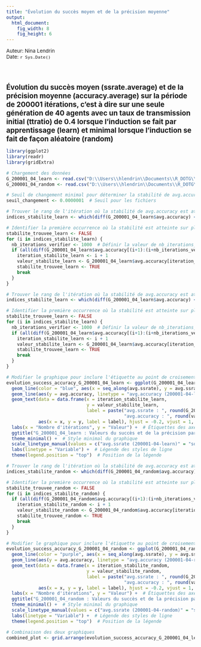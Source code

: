 ```yaml
---
title: "Évolution du succès moyen et de la précision moyenne"
output:
  html_document:
    fig_width: 8
    fig_height: 6
---
```


<span style='font-size:10pt;'>Auteur: Nina Lendrin</span> <br>
<span style='font-size:10pt;'>Date: `r Sys.Date()`</span>

<br><br>

<span style='font-size:14pt; font-weight:bold;'>Évolution du succès moyen (ssrate.average) et de la précision moyenne (accuracy.average) sur la période de 200001 itérations, c'est à dire sur une seule génération de 40 agents avec un taux de transmission initial (ttratio) de 0.4  lorsque l'induction se fait par apprentissage (learn) et minimal lorsque l'induction se fait de façon aléatoire (random) </span>


```r
library(ggplot2)
library(readr)
library(gridExtra)

# Chargement des données
G_200001_04_learn <- read.csv("D:\\Users\\hlendrin\\Documents\\R_DOTG\\200001-0.4-learn\\average.csv", header = TRUE, sep = " ")
G_200001_04_random <- read.csv("D:\\Users\\hlendrin\\Documents\\R_DOTG\\200001-0.4-random\\average.csv", header = TRUE, sep = " ")

# Seuil de changement minimal pour déterminer la stabilité de avg.accuracy
seuil_changement <- 0.0000001  # Seuil pour les fichiers

# Trouver le rang de l'itération où la stabilité de avg.accuracy est atteinte pour G_200001_04_learn
indices_stabilite_learn <- which(diff(G_200001_04_learn$avg.accuracy) <= seuil_changement)

# Identifier la première occurrence où la stabilité est atteinte sur plusieurs itérations pour G_200001_04_learn
stabilite_trouvee_learn <- FALSE
for (i in indices_stabilite_learn) {
  nb_iterations_verifier <- 1000  # Définir la valeur de nb_iterations_verifier ici
  if (all(diff(G_200001_04_learn$avg.accuracy[(i+1):(i+nb_iterations_verifier)]) <= seuil_changement)) {
    iteration_stabilite_learn <- i + 1
    valeur_stabilite_learn <- G_200001_04_learn$avg.accuracy[iteration_stabilite_learn]
    stabilite_trouvee_learn <- TRUE
    break
  }
}

# Trouver le rang de l'itération où la stabilité de avg.accuracy est atteinte pour G_200001_04_learn
indices_stabilite_learn <- which(diff(G_200001_04_learn$avg.accuracy) <= seuil_changement)

# Identifier la première occurrence où la stabilité est atteinte sur plusieurs itérations pour G_200001_04_learn
stabilite_trouvee_learn <- FALSE
for (i in indices_stabilite_learn) {
  nb_iterations_verifier <- 1000  # Définir la valeur de nb_iterations_verifier ici
  if (all(diff(G_200001_04_learn$avg.accuracy[(i+1):(i+nb_iterations_verifier)]) <= seuil_changement)) {
    iteration_stabilite_learn <- i + 1
    valeur_stabilite_learn <- G_200001_04_learn$avg.accuracy[iteration_stabilite_learn]
    stabilite_trouvee_learn <- TRUE
    break
  }
}

# Modifier le graphique pour inclure l'étiquette au point de croisement des courbes pour G_200001_04_learn
evolution_success_accuracy_G_200001_04_learn <- ggplot(G_200001_04_learn, aes(x = seq_along(avg.ssrate), y = avg.ssrate)) +
  geom_line(color = "blue", aes(x = seq_along(avg.ssrate), y = avg.ssrate, linetype = "avg.ssrate (200001-04-learn)")) +  # Courbe pour avg.ssrate
  geom_line(aes(y = avg.accuracy, linetype = "avg.accuracy (200001-04-learn)"), color = "red") +  # Courbe pour avg.accuracy
  geom_text(data = data.frame(x = iteration_stabilite_learn,
                              y = valeur_stabilite_learn,
                              label = paste("avg.ssrate : ", round(G_200001_04_learn$avg.ssrate[iteration_stabilite_learn], 4), "(", iteration_stabilite_learn, ")\n",
                                            "avg.accuracy : ", round(valeur_stabilite_learn, 4), "(", iteration_stabilite_learn, ")")),
            aes(x = x, y = y, label = label), hjust = -0.2, vjust = 1, color = "black") +  # Ajout du texte pour le point de croisement
  labs(x = "Nombre d'itérations", y = "Valeur") +  # Étiquettes des axes
  ggtitle("G_200001_04_learn : Valeurs du succès et de la précision par itération") +  # Titre du graphique
  theme_minimal() +  # Style minimal du graphique
  scale_linetype_manual(values = c("avg.ssrate (200001-04-learn)" = "solid", "avg.accuracy (200001-04-learn)" = "solid")) +  # Style des lignes
  labs(linetype = "Variable") +  # Légende des styles de ligne
  theme(legend.position = "top")  # Position de la légende

# Trouver le rang de l'itération où la stabilité de avg.accuracy est atteinte pour G_200001_04_random
indices_stabilite_random <- which(diff(G_200001_04_random$avg.accuracy) <= seuil_changement)

# Identifier la première occurrence où la stabilité est atteinte sur plusieurs itérations pour G_200001_04_random
stabilite_trouvee_random <- FALSE
for (i in indices_stabilite_random) {
  if (all(diff(G_200001_04_random$avg.accuracy[(i+1):(i+nb_iterations_verifier)]) <= seuil_changement)) {
    iteration_stabilite_random <- i + 1
    valeur_stabilite_random <- G_200001_04_random$avg.accuracy[iteration_stabilite_random]
    stabilite_trouvee_random <- TRUE
    break
  }
}

# Modifier le graphique pour inclure l'étiquette au point de croisement des courbes pour G_200001_04_random
evolution_success_accuracy_G_200001_04_random <- ggplot(G_200001_04_random, aes(x = seq_along(avg.ssrate), y = avg.ssrate)) +
  geom_line(color = "purple", aes(x = seq_along(avg.ssrate), y = avg.ssrate, linetype = "avg.ssrate (200001-04-random)")) +  # Courbe pour avg.ssrate
  geom_line(aes(y = avg.accuracy, linetype = "avg.accuracy (200001-04-random)"), color = "orange") +  # Courbe pour avg.accuracy
  geom_text(data = data.frame(x = iteration_stabilite_random,
                              y = valeur_stabilite_random,
                              label = paste("avg.ssrate : ", round(G_200001_04_random$avg.ssrate[iteration_stabilite_random], 4), "(", iteration_stabilite_random, ")\n",
                                            "avg.accuracy : ", round(valeur_stabilite_random, 4), "(", iteration_stabilite_random, ")")),
            aes(x = x, y = y, label = label), hjust = -0.2, vjust = 1, color = "black") +  # Ajout du texte pour le point de croisement
  labs(x = "Nombre d'itérations", y = "Valeur") +  # Étiquettes des axes
  ggtitle("G_200001_04_random : Valeurs du succès et de la précision par itération") +  # Titre du graphique
  theme_minimal() +  # Style minimal du graphique
  scale_linetype_manual(values = c("avg.ssrate (200001-04-random)" = "solid", "avg.accuracy (200001-04-random)" = "solid")) +  # Style des lignes
  labs(linetype = "Variable") +  # Légende des styles de ligne
  theme(legend.position = "top")  # Position de la légende

# Combinaison des deux graphiques
combined_plot <- grid.arrange(evolution_success_accuracy_G_200001_04_learn, evolution_success_accuracy_G_200001_04_random, nrow = 2)

```
